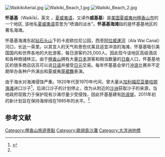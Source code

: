 [[File:WaikikiAerial.jpg|thumb]]
[[File:Waikiki_Beach_1.jpg|thumb]]
[[File:Waikiki_Beach_2.jpg|thumb]]

'''怀基基'''（Waikīkī，英文{{pron-en|waɪkiːˈkiː}} ，[[夏威夷语|夏威夷语]]{{pron-en|vɐiˈkiːˈkiː|}}，又译作'''威基基'''）是[[美国|美国]][[夏威夷州|夏威夷州]][[檀香山市|檀香山市]]的一个地区, 该地名[[夏威夷语|夏威夷语]]意思为“喷涌的淡水”。'''怀基基海滩'''指的是怀基基地区的著名海滩。

怀基基海滩东起[[钻石头山|钻石头山]]下的卡皮欧拉尼公园，西至[[阿拉威運河|阿拉威運河]]（Ala Wai Canal）河口，长达一英里。以其宜人的天气和景色优美且适宜冲浪的海滩，怀基基吸引美国国内和世界各地的大批游客，每日游客约25,000人。因此现今该地区高级酒店和各种商铺林立。由于[[檀香山|檀香山]]拥有大量[[日本|日本]]游客和相当数量的[[日裔|日裔]]人口，怀基基地区的很多商店店员可以说[[日语|日语]]并接受[[日元|日元]]交易。每年怀基基会举行[[冲浪|冲浪]]比赛并不定期举办各种户外演出和夏威夷[[草裙舞|草裙舞]]表演。

由于海水对海滩侵蚀严重。1920年代至1970年代间，曾大量从[[加利福尼亚|加利福尼亚]][[曼哈頓海灘_(加利福尼亞州)|曼哈顿海滩]]进口沙子<ref name="#1">{{Cite web |url=http://www.staradvertiser.com/news/20100630_Beach_to_be_rebuilt_with_recovered_sand.html |title=存档副本 |accessdate=2011-03-24 |archive-date=2015-09-24 |archive-url=https://web.archive.org/web/20150924105828/http://www.staradvertiser.com/news/20100630_Beach_to_be_rebuilt_with_recovered_sand.html |dead-url=no }}</ref>，后进口沙子的计划停止，改为从附近的[[沙洲|沙洲]]获取沙子的来源，当地政府现致力于保护现有沙滩尽量少受侵蚀，因此怀基基建有[[防波堤|防波堤]]。2011年初的新计划旨在保持海岸线在1985年的水平。<ref name="#1"/>

== 参考文献 ==
<div class="references-small">
<references />

[[Category:檀香山旅遊景點|Category:檀香山旅遊景點]]
[[Category:歐胡島沙灘|Category:歐胡島沙灘]]
[[Category:大洋洲地標|Category:大洋洲地標]]